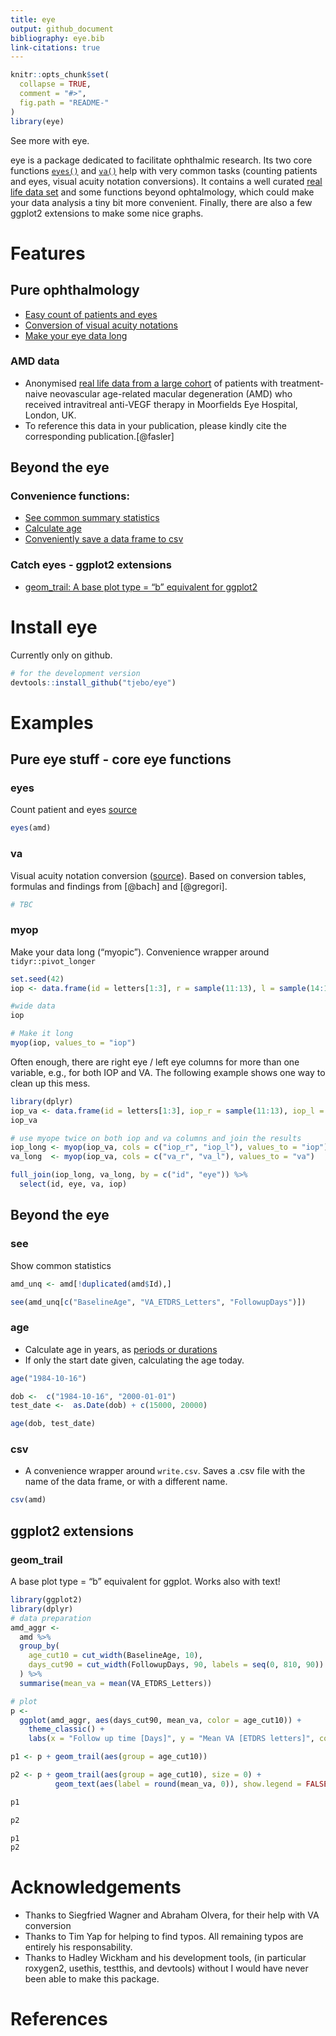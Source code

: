 ```yaml
---
title: eye
output: github_document
bibliography: eye.bib
link-citations: true
---
```


<!-- README.md is generated from README.Rmd. Please edit that file -->

```r
knitr::opts_chunk$set(
  collapse = TRUE,
  comment = "#>",
  fig.path = "README-"
)
library(eye)
```

See more with eye. 

eye is a package dedicated to facilitate ophthalmic research. Its two core functions [`eyes()`](#eyes) and [`va()`](#va) help with very common tasks (counting patients and eyes, visual acuity notation conversions). It contains a well curated [real life data set](#amd-data) and some functions beyond ophtalmology, which could make your data analysis a tiny bit more convenient. Finally, there are also a few ggplot2 extensions to make some nice graphs. 

# Features
## Pure ophthalmology
- [Easy count of patients and eyes](#eyes)
- [Conversion of visual acuity notations](#va)
- [Make your eye data long](#myop)

### AMD data 
- Anonymised [real life data from a large cohort](https://datadryad.org/stash/dataset/doi:10.5061/dryad.97r9289) of patients with treatment-naive neovascular age-related macular degeneration (AMD) who received intravitreal anti-VEGF therapy in Moorfields Eye Hospital, London, UK. 
- To reference this data in your publication, please kindly cite the corresponding publication.[@fasler] 

## Beyond the eye

### Convenience functions: 
- [See common summary statistics](#see)
- [Calculate age](#age)
- [Conveniently save a data frame to csv](#csv)

### Catch eyes - ggplot2 extensions 
- [geom_trail: A base plot type = "b" equivalent for ggplot2](#geom_trail)

# Install eye
Currently only on github. 
```r
# for the development version 
devtools::install_github("tjebo/eye")
```

# Examples
## Pure eye stuff - core eye functions 
### eyes
Count patient and eyes [source](https://github.com/tjebo/eye/blob/master/R/eyes.R)
```r
eyes(amd)
```

### va
Visual acuity notation conversion ([source](https://github.com/tjebo/eye/blob/master/R/va.R)). Based on conversion tables, formulas and findings from [@bach] and [@gregori].
```r
# TBC
```

### myop
Make your data long ("myopic"). Convenience wrapper around `tidyr::pivot_longer`
```r
set.seed(42)
iop <- data.frame(id = letters[1:3], r = sample(11:13), l = sample(14:16))

#wide data
iop

# Make it long
myop(iop, values_to = "iop")
```
Often enough, there are right eye / left eye columns for more than one variable, e.g., for both IOP and VA. The following example shows one way to clean up this mess. 
```r
library(dplyr)
iop_va <- data.frame(id = letters[1:3], iop_r = sample(11:13), iop_l = sample(11:13), va_r = sample(41:43), va_l = sample(41:43))
iop_va

# use myope twice on both iop and va columns and join the results
iop_long <- myop(iop_va, cols = c("iop_r", "iop_l"), values_to = "iop") 
va_long  <- myop(iop_va, cols = c("va_r", "va_l"), values_to = "va") 

full_join(iop_long, va_long, by = c("id", "eye")) %>%
  select(id, eye, va, iop)
```

## Beyond the eye
### see
Show common statistics
```r
amd_unq <- amd[!duplicated(amd$Id),]

see(amd_unq[c("BaselineAge", "VA_ETDRS_Letters", "FollowupDays")])
```

### age
 - Calculate age in years, as [periods or durations](https://lubridate.tidyverse.org/articles/lubridate.html#time-intervals)
 - If only the start date given, calculating the age today.
```r
age("1984-10-16")

dob <-  c("1984-10-16", "2000-01-01")
test_date <-  as.Date(dob) + c(15000, 20000)

age(dob, test_date)
```

### csv
- A convenience wrapper around `write.csv`. Saves a .csv file with the name of the data frame, or with a different name. 
```r
csv(amd)
```

## ggplot2 extensions
### geom_trail
A base plot type = "b" equivalent for ggplot. Works also with text!
```r
library(ggplot2)
library(dplyr)
# data preparation
amd_aggr <-
  amd %>%
  group_by(
    age_cut10 = cut_width(BaselineAge, 10),
    days_cut90 = cut_width(FollowupDays, 90, labels = seq(0, 810, 90))
  ) %>%
  summarise(mean_va = mean(VA_ETDRS_Letters)) 

# plot
p <-
  ggplot(amd_aggr, aes(days_cut90, mean_va, color = age_cut10)) +
    theme_classic() +
    labs(x = "Follow up time [Days]", y = "Mean VA [ETDRS letters]", color = "Age strata")

p1 <- p + geom_trail(aes(group = age_cut10))

p2 <- p + geom_trail(aes(group = age_cut10), size = 0) +
          geom_text(aes(label = round(mean_va, 0)), show.legend = FALSE)
```
```r
p1 

p2
```
```r
p1
p2
```

# Acknowledgements
- Thanks to Siegfried Wagner and Abraham Olvera, for their help with VA conversion
- Thanks to Tim Yap for helping to find typos. All remaining typos are entirely his responsability.
- Thanks to Hadley Wickham and his development tools, (in particular roxygen2, usethis, testthis, and devtools) without I would have never been able to make this package.


# References


